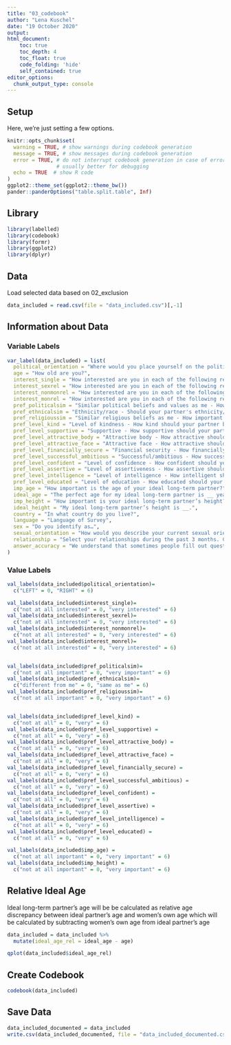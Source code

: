 ```yaml
---
title: "03_codebook"
author: "Lena Kuschel"
date: "19 October 2020"
output: 
html_document:
    toc: true
    toc_depth: 4
    toc_float: true
    code_folding: 'hide'
    self_contained: true
editor_options: 
  chunk_output_type: console
---
```


## Setup
Here, we're just setting a few options.
```r
knitr::opts_chunk$set(
  warning = TRUE, # show warnings during codebook generation
  message = TRUE, # show messages during codebook generation
  error = TRUE, # do not interrupt codebook generation in case of errors,
                # usually better for debugging
  echo = TRUE  # show R code
)
ggplot2::theme_set(ggplot2::theme_bw())
pander::panderOptions("table.split.table", Inf)
```

## Library
```r
library(labelled)
library(codebook)
library(formr)
library(ggplot2)
library(dplyr)
```

## Data
Load selected data based on 02_exclusion
```r
data_included = read.csv(file = "data_included.csv")[,-1]
```

## Information about Data
### Variable Labels
```r
var_label(data_included) = list(
  political_orientation = "Where would you place yourself on the political spectrum?",
  age = "How old are you?",
  interest_single = "How interested are you in each of the following relationship options at some time in the future? - Being non-partnered (e.g., solo, single, not committed)",
  interest_sexrel = "How interested are you in each of the following relationship options at some time in the future? - Having sexual, non-romantic relationship(s) (e.g., hookups, one-night stands)",
  interest_nonmonrel = "How interested are you in each of the following relationship options at some time in the future? -Having non-monogamous relationship(s)",
  interest_monrel = "How interested are you in each of the following relationship options at some time in the future? - Having monogamous relationship(s)",
  pref_politicalsim = "Similar political beliefs and values as me - How important is it to you?", 
  pref_ethnicalsim = "Ethnicity/race - Should your partner's ethnicity/race be different or the same as you?",
  pref_religioussim = "Similar religious beliefs as me - How important is it to you",
  pref_level_kind = "Level of kindness - How kind should your partner be?",
  pref_level_supportive = "Supportive - How supportive should your partner be?",
  pref_level_attractive_body = "Attractive body - How attractive should your partner's body be?",
  pref_level_attractive_face = "Attractive face - How attractive should your partner's face be?",
  pref_level_financially_secure = "Financial security - How financially secure should your partner be?",
  pref_level_successful_ambitious = "Successful/ambitious - How successful/ambitious should your partner be?",
  pref_level_confident = "Level of confidence - How confident should your partner be?",
  pref_level_assertive = "Level of assertiveness - How assertive should your partner be?",
  pref_level_intelligence = "Level of intelligence - How intelligent should your partner be?",
  pref_level_educated = "Level of education - How educated should your partner be?",
  imp_age = "How important is the age of your ideal long-term partner?",
  ideal_age = "The perfect age for my ideal long-term partner is __ years old.",
  imp_height = "How important is your ideal long-term partner’s height?",
  ideal_height = "My ideal long-term partner’s height is __.",
  country = "In what country do you live?",
  language = "Language of Survey",
  sex = "Do you identify as…",
  sexual_orientation = "How would you describe your current sexual orientation?",
  relationship = "Select your relationships during the past 3 months. Choose as many as you like",
  answer_accuracy = "We understand that sometimes people fill out questionnaires for fun and give answers that may not be accurate. In the interest of scientific accuracy, we will exclude those responses from our final analysis. Please choose one of the statements below:"
)
```

### Value Labels
```r

val_labels(data_included$political_orientation)=
  c("LEFT" = 0, "RIGHT" = 6)

val_labels(data_included$interest_single)=
  c("not at all interested" = 0, "very interested" = 6)
val_labels(data_included$interest_sexrel)=
  c("not at all interested" = 0, "very interested" = 6)
val_labels(data_included$interest_nonmonrel)=
  c("not at all interested" = 0, "very interested" = 6)
val_labels(data_included$interest_monrel)=
  c("not at all interested" = 0, "very interested" = 6)


val_labels(data_included$pref_politicalsim)=
  c("not at all important" = 0, "very important" = 6)
val_labels(data_included$pref_ethnicalsim)=
  c("different from me" = 0, "same as me" = 6)
val_labels(data_included$pref_religioussim)=
  c("not at all important" = 0, "very important" = 6)


val_labels(data_included$pref_level_kind) =
  c("not at all" = 0, "very" = 6)
val_labels(data_included$pref_level_supportive) =
  c("not at all" = 0, "very" = 6)
val_labels(data_included$pref_level_attractive_body) =
  c("not at all" = 0, "very" = 6)
val_labels(data_included$pref_level_attractive_face) =
  c("not at all" = 0, "very" = 6)
val_labels(data_included$pref_level_financially_secure) =
  c("not at all" = 0, "very" = 6)
val_labels(data_included$pref_level_successful_ambitious) =
  c("not at all" = 0, "very" = 6)
val_labels(data_included$pref_level_confident) =
  c("not at all" = 0, "very" = 6)
val_labels(data_included$pref_level_assertive) =
  c("not at all" = 0, "very" = 6)
val_labels(data_included$pref_level_intelligence) =
  c("not at all" = 0, "very" = 6)
val_labels(data_included$pref_level_educated) =
  c("not at all" = 0, "very" = 6)

val_labels(data_included$imp_age) =
  c("not at all important" = 0, "very important" = 6)
val_labels(data_included$imp_height) =
  c("not at all important" = 0, "very important" = 6)
```

## Relative Ideal Age 
Ideal long-term partner's age will be be calculated as relative age discrepancy between ideal partner’s age and women’s own age which will be calculated by subtracting women’s own age from ideal partner’s age
```r
data_included = data_included %>%
  mutate(ideal_age_rel = ideal_age - age)
```

```r
qplot(data_included$ideal_age_rel)
```

## Create Codebook
```r
codebook(data_included)
```

## Save Data
```r
data_included_documented = data_included
write.csv(data_included_documented, file = "data_included_documented.csv")
```

